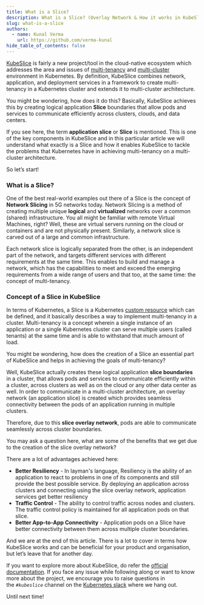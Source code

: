 ```yaml
---
title: What is a Slice?
description: What is a Slice? (Overlay Network & How it works in KubeSlice)
slug: what-is-a-slice
authors:
  - name: Kunal Verma
    url: https://github.com/verma-kunal
hide_table_of_contents: false
---
```


[KubeSlice](https://kubeslice.io/documentation/open-source/0.3.0) is fairly a new project/tool in the cloud-native ecosystem which addresses the area and issues of [multi-tenancy](https://digitalguardian.com/blog/saas-single-tenant-vs-multi-tenant-whats-difference) and [multi-cluster](https://www.mirantis.com/cloud-native-concepts/getting-started-with-kubernetes/what-is-kubernetes-multi-cluster/) environment in Kubernetes. By definition, KubeSlice combines network, application, and deployment services in a framework to create multi-tenancy in a Kubernetes cluster and extends it to multi-cluster architecture.

You might be wondering, how does it do this? Basically, KubeSlice achieves this by creating logical application **Slice** boundaries that allow pods and services to communicate efficiently across clusters, clouds, and data centers.  

If you see here, the term **application slice** or **Slice** is mentioned. This is one of the key components in KubeSlice and in this particular article we will understand what exactly is a Slice and how it enables KubeSlice to tackle the problems that Kubernetes have in achieving multi-tenancy on a multi-cluster architecture.

So let’s start!

### What is a Slice?

One of the best real-world examples out there of a Slice is the concept of **Network Slicing** in 5G networks today. Network Slicing is a method of creating multiple unique **logical** and **virtualized** networks over a common (shared) infrastructure. You all might be familiar with remote Virtual Machines, right? Well, these are virtual servers running on the cloud or containers and are not physically present. Similarly, a network slice is carved out of a large and common infrastructure. 

Each network slice is logically separated from the other, is an independent part of the network, and targets different services with different requirements at the same time. This enables to build and manage a network, which has the capabilities to meet and exceed the emerging requirements from a wide range of users and that too, at the same time: the concept of multi-tenancy.

### Concept of a Slice in KubeSlice

In terms of Kubernetes, a Slice is a Kubernetes [custom resource](https://kubernetes.io/docs/concepts/extend-kubernetes/api-extension/custom-resources/) which can be defined, and it basically describes a way to implement multi-tenancy in a cluster. Multi-tenancy is a concept wherein a single instance of an application or a single Kubernetes cluster can serve multiple users (called tenants) at the same time and is able to withstand that much amount of load.

You might be wondering, how does the creation of a Slice an essential part of KubeSlice and helps in achieving the goals of multi-tenancy?

Well, KubeSlice actually creates these logical application **slice boundaries** in a cluster, that allows pods and services to communicate efficiently within a cluster, across clusters as well as on the cloud or any other data center as well. In order to communicate in a multi-cluster architecture, an overlay network (an application slice) is created which provides seamless connectivity between the pods of an application running in multiple clusters.

Therefore, due to this **slice overlay network**, pods are able to communicate seamlessly across cluster boundaries.

You may ask a question here, what are some of the benefits that we get due to the creation of the slice overlay network?

There are a lot of advantages achieved here:

- **Better Resiliency** - In layman's language, Resiliency is the ability of an application to react to problems in one of its components and still provide the best possible service. By deploying an application across clusters and connecting using the slice overlay network, application services get better resiliency
- **Traffic Control** - The ability to control traffic across nodes and clusters. The traffic control policy is maintained for all application pods on that slice.
- **Better App-to-App Connectivity** - Application pods on a Slice have better connectivity between them across multiple cluster boundaries.

And we are at the end of this article. There is a lot to cover in terms how KubeSlice works and can be beneficial for your product and organisation, but let’s leave that for another day.

If you want to explore more about KubeSlice, do refer the [official documentation](https://kubeslice.io/documentation/open-source/0.3.0/). If you face any issue while following along or want to know more about the project, we encourage you to raise questions in the *`#kubeslice`* channel on the [Kubernetes slack](https://slack.k8s.io/) where we hang out.

Until next time!
